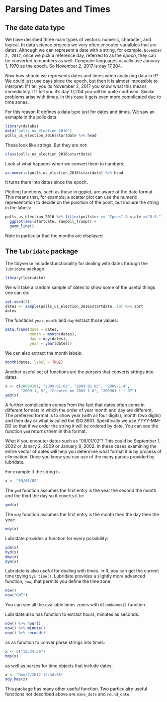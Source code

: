 # Parsing Dates and Times

## The date data type

We have desribed three main types of vectors: numeric, character, and logical. In data science projects we very often encouter varialbles that are dates. Although we can represent a date with a string, for example, `November 2, 2017`, once we pick a reference day, referred to as the _epoch_, they can be converted to numbers as well. Computer languages usually use January 1, 1970 as the epoch. So November 2, 2017 is day 17,204. 

Now how should we represents dates and times when analyzing data in R? We could just use days since the epoch, but then it is almost impossible to interpret. If I tell you its November 2, 2017 you know what this means immediately. If I tell you it's day 17,204 you will be quite confused. Similar problems arise with times. In this case it gets even more complicated due to time zones. 

For this reason R defines a data type just for dates and times. We saw an exmaple in the polls data:

```r
library(dslabs)
data("polls_us_election_2016")
polls_us_election_2016$startdate %>% head
```

These look like strings. But they are not:

```r
class(polls_us_election_2016$startdate)
```

Look at what happens when we convert them to numbers:

```r
as.numeric(polls_us_election_2016$startdate) %>% head
```

It turns them into dates since the epoch. 

Plotting functions, such as those in ggplot, are aware of the date format. This means that, for example, a scatter plot can use the numeric representation to decide on the poisition of the point, but include the string in the labels:

```r
polls_us_election_2016 %>% filter(pollster == "Ipsos" & state =="U.S.") %>%
  ggplot(aes(startdate, rawpoll_trump)) +
  geom_line()
```

Note in particular that the months are displayed. 

## The `lubridate` package

The tidyverse includesfunctionality for dealing with dates through the `lubridate` package. 

```r
library(lubridate)
```

We will take a random sample of dates to show some of the useful things one can do:
```r
set.seed(2)
dates <- sample(polls_us_election_2016$startdate, 10) %>% sort
dates
```

The functions `year`, `month` and `day` extract those values:

```r
data.frame(date = dates, 
           month = month(dates),
           day = day(dates),
           year = year(dates))
```

We can also extract the month labels:

```r
month(dates, label = TRUE)
```


Another useful set of functions are the _parsers_ that converts strings into dates.

```r
x <- c(20090101, "2009-01-02", "2009 01 03", "2009-1-4",
       "2009-1, 5", "Created on 2009 1 6", "200901 !!! 07")
ymd(x)
```


A further complication comes from the fact that dates often come in different formats in which the order of year month and day are different. The preferred format is to show year (with all four digits), month (two digits) and then day or what is called the ISO 8601. Specifically we use YYYY-MM-DD so that if we order the string it will be ordered by date. You can see the function `ymd` returns them in this format.

What if you encouter dates such as "09/01/02"? This could be September 1, 2002 or Janary 2, 2009 or January 9, 2002. 
In these cases examining the entire vector of dates will help you determine what format it is by process of elimination. Once you know you can use of the many parses provided by lubridate.

For example if the string is

```r
x <- "09/01/02"
```

The `ymd` function assumes the first entry is the year the second the month and the third the day so it coverts it to:

```r
ymd(x)
```

The `mdy` function assumes the first entry is the month then the day then the year:

```r
mdy(x)
```

Lubridate provides a function for every possibility:
```r
ydm(x)
myd(x)
dmy(x)
dym(x)
```

Lubridate is also useful for dealing with times. In R, you can get the current time tpying `Sys.time()`. Lubridate provides a slightly more advanced function, `now`, that permits you define the time zone

```r
now()
now("GMT")
```

You can see all the available times zones with `OlsonNames()` function.

Lubridate also has function to extract hours, minutes as seconds:

```r
now() %>% hour()
now() %>% minute()
now() %>% second()
```

as as function to conver parse strings into times:

```r
x <- c("12:34:56")
hms(x)
```

as well as parses for time objects that include dates:

```r
x <- "Nov/2/2012 12:34:56"
mdy_hms(x)
```

This package has many other useful function. Two particulalry useful functions not described above are  `make_date` and `round_date`. 
















